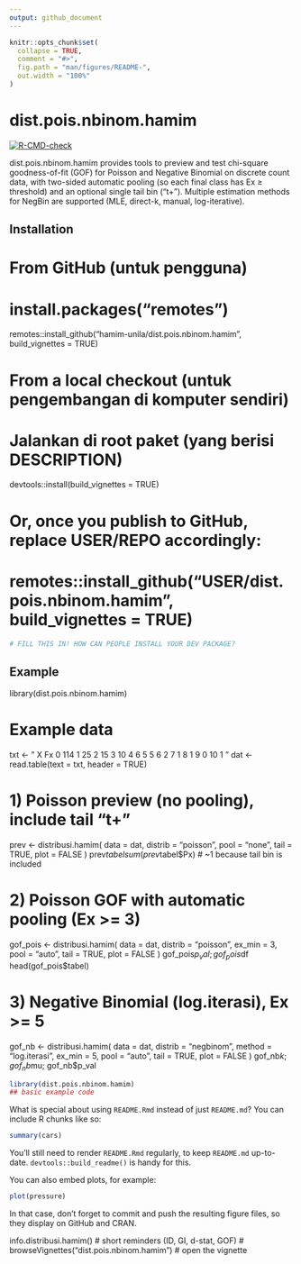 ```yaml
---
output: github_document
---
```


<!-- README.md is generated from README.Rmd. Please edit that file -->

```r
knitr::opts_chunk$set(
  collapse = TRUE,
  comment = "#>",
  fig.path = "man/figures/README-",
  out.width = "100%"
)
```

# dist.pois.nbinom.hamim

<!-- badges: start -->
[![R-CMD-check](https://github.com/hamim-unila/dist.pois.nbinom.hamim/actions/workflows/R-CMD-check.yaml/badge.svg)](https://github.com/hamim-unila/dist.pois.nbinom.hamim/actions/workflows/R-CMD-check.yaml)
<!-- badges: end -->

dist.pois.nbinom.hamim provides tools to preview and test chi-square goodness-of-fit (GOF) for Poisson and Negative Binomial on discrete count data, with two-sided automatic pooling (so each final class has Ex ≥ threshold) and an optional single tail bin (“t+”). Multiple estimation methods for NegBin are supported (MLE, direct-k, manual, log-iterative).

## Installation

# From GitHub (untuk pengguna)
# install.packages("remotes")
remotes::install_github("hamim-unila/dist.pois.nbinom.hamim", build_vignettes = TRUE)

# From a local checkout (untuk pengembangan di komputer sendiri)
# Jalankan di root paket (yang berisi DESCRIPTION)
devtools::install(build_vignettes = TRUE)

# Or, once you publish to GitHub, replace USER/REPO accordingly:
# remotes::install_github("USER/dist.pois.nbinom.hamim", build_vignettes = TRUE)


``` r
# FILL THIS IN! HOW CAN PEOPLE INSTALL YOUR DEV PACKAGE?
```

## Example

library(dist.pois.nbinom.hamim)

# Example data
txt <- "
X Fx
0 114
1 25
2 15
3 10
4 6
5 5
6 2
7 1
8 1
9 0
10 1
"
dat <- read.table(text = txt, header = TRUE)

# 1) Poisson preview (no pooling), include tail "t+"
prev <- distribusi.hamim(
  data    = dat,
  distrib = "poisson",
  pool    = "none",
  tail    = TRUE,
  plot    = FALSE
)
prev$tabel
sum(prev$tabel$Px)  # ~1 because tail bin is included

# 2) Poisson GOF with automatic pooling (Ex >= 3)
gof_pois <- distribusi.hamim(
  data    = dat,
  distrib = "poisson",
  ex_min  = 3,
  pool    = "auto",
  tail    = TRUE,
  plot    = FALSE
)
gof_pois$p_val; gof_pois$df
head(gof_pois$tabel)

# 3) Negative Binomial (log.iterasi), Ex >= 5
gof_nb <- distribusi.hamim(
  data    = dat,
  distrib = "negbinom",
  method  = "log.iterasi",
  ex_min  = 5,
  pool    = "auto",
  tail    = TRUE,
  plot    = FALSE
)
gof_nb$k; gof_nb$mu; gof_nb$p_val


```r
library(dist.pois.nbinom.hamim)
## basic example code
```

What is special about using `README.Rmd` instead of just `README.md`? You can include R chunks like so:

```r
summary(cars)
```

You'll still need to render `README.Rmd` regularly, to keep `README.md` up-to-date. `devtools::build_readme()` is handy for this.

You can also embed plots, for example:

```r
plot(pressure)
```

In that case, don't forget to commit and push the resulting figure files, so they display on GitHub and CRAN.

info.distribusi.hamim()     # short reminders (ID, GI, d-stat, GOF)
# browseVignettes("dist.pois.nbinom.hamim")  # open the vignette
